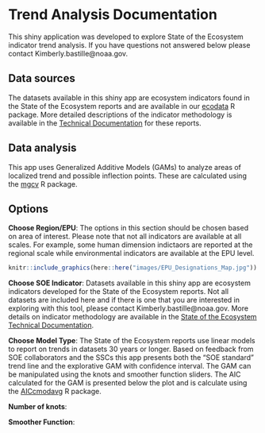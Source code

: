 # Trend Analysis Documentation

This shiny application was developed to explore State of the Ecosystem indicator trend analysis. If you have questions not answered below please contact Kimberly.bastille@noaa.gov.

## Data sources
The datasets available in this shiny app are ecosystem indicators found in the State of the Ecosystem reports and are available in our [ecodata](https://github.com/NOAA-EDAB/ecodata) R package. More detailed descriptions of the indicator methodology is available in the [Technical Documentation](https://noaa-edab.github.io/tech-doc/) for these reports. 

## Data analysis

This app uses Generalized Additive Models (GAMs) to analyze areas of localized trend and possible inflection points. These are calculated using the [mgcv](https://stat.ethz.ch/R-manual/R-devel/library/mgcv/html/gam.html) R package. 


## Options
**Choose Region/EPU**: The options in this section should be chosen based on area of interest. Please note that not all indicators are available at all scales. For example, some human dimension indictaors are reported at the regional scale while environmental indicators are available at the EPU level. 

```r
knitr::include_graphics(here::here("images/EPU_Designations_Map.jpg"))
```

**Choose SOE Indicator**: Datasets available in this shiny app are ecosystem indicators developed for the State of the Ecosystem reports. Not all datasets are included here and if there is one that you are interested in exploring with this tool, please contact Kimberly.bastille@noaa.gov. More details on indicator methodology are available in the [State of the Ecosystem Technical Documentation](https://noaa-edab.github.io/tech-doc/). 

**Choose Model Type**: The State of the Ecosystem reports use linear models to report on trends in datasets 30 years or longer. Based on feedback from SOE collaborators and the SSCs this app presents both the "SOE standard" trend line and the explorative GAM with confidence interval. The GAM can be manipulated using the knots and smoother function sliders. The AIC calculated for the GAM is presented below the plot and is calculate using the [AICcmodavg](https://www.rdocumentation.org/packages/AICcmodavg/versions/2.3-1/topics/AICcmodavg-package) R package. 

**Number of knots**: 


**Smoother Function**:





